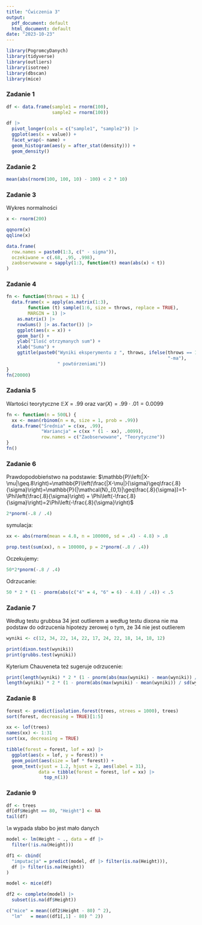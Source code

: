 ---
title: "Ćwiczenia 3"
output:
  pdf_document: default
  html_document: default
date: "2023-10-23"
---

```{r, echo=FALSE, warning=FALSE, message=FALSE}
library(PogromcyDanych)
library(tidyverse)
library(outliers)
library(isotree)
library(dbscan)
library(mice)
```

### Zadanie 1

```{r}
df <- data.frame(sample1 = rnorm(100), 
                 sample2 = rnorm(100))

df |>
  pivot_longer(cols = c("sample1", "sample2")) |>
  ggplot(aes(x = value)) +
  facet_wrap(~ name) +
  geom_histogram(aes(y = after_stat(density))) +
  geom_density()
```

### Zadanie 2

```{r}
mean(abs(rnorm(100, 100, 10) - 100) < 2 * 10)
```

### Zadanie 3

Wykres normalności

```{r}
x <- rnorm(200)

qqnorm(x)
qqline(x)
```

```{r}
data.frame(
  row.names = paste0(1:3, c(" - sigma")),
  oczekiwane = c(.68, .95, .998),
  zaobserwowane = sapply(1:3, function(t) mean(abs(x) < t))
)
```

### Zadanie 4

```{r}
fn <- function(throws = 1L) {
  data.frame(x = apply(as.matrix(1:3), 
        function (t) sample(1:6, size = throws, replace = TRUE), 
        MARGIN = 1) |> 
    as.matrix() |> 
    rowSums() |> as.factor()) |>
    ggplot(aes(x = x)) +
    geom_bar() + 
    ylab("Ilość otrzymanych sum") + 
    xlab("Suma") +
    ggtitle(paste0("Wyniki eksperymentu z ", throws, ifelse(throws == 1L, "-nym", 
                                                            "-ma"), 
                   " powtórzeniami"))
}
fn(20000)
```


### Zadania 5

Wartości teorytyczne $\mathbb{E}X=.99$ oraz $\text{var}(X) = .99\cdot.01=0.0099$
```{r}
fn <- function(n = 500L) {
  xx <- mean(rbinom(n = n, size = 1, prob = .99))
  data.frame("Średnia" = c(xx, .99), 
             "Wariancja" = c(xx * (1 - xx), .0099),
             row.names = c("Zaobserwowane", "Teorytyczne"))
}
fn()
```


### Zadanie 6

Prawdopodobieństwo na podstawie:
$\mathbb{P}\left(|X-\mu|\geq.8\right)=\mathbb{P}\left(\frac{|X-\mu|}{\sigma}\geq\frac{.8}{\sigma}\right)=\mathbb{P}(|\mathcal{N}_{0,1}|\geq\frac{.8}{\sigma})=1-\Phi\left(\frac{.8}{\sigma}\right) + \Phi\left(-\frac{.8}{\sigma}\right)=2\Phi\left(-\frac{.8}{\sigma}\right)$
```{r}
2*pnorm(-.8 / .4)
```

symulacja:
```{r}
xx <- abs(rnorm(mean = 4.8, n = 100000, sd = .4) - 4.8) > .8

prop.test(sum(xx), n = 100000, p = 2*pnorm(-.8 / .4))
```

Oczekujemy:
```{r}
50*2*pnorm(-.8 / .4)
```

Odrzucanie:

```{r}
50 * 2 * (1 - pnorm(abs(c("4" = 4, "6" = 6) - 4.8) / .4)) < .5
```

### Zadanie 7

Według testu grubbsa $34$ jest outlierem a według testu dixona nie ma podstaw do odrzucenia hipotezy zerowej o tym, że $34$ nie jest outlierem
```{r}
wyniki <- c(12, 34, 22, 14, 22, 17, 24, 22, 18, 14, 18, 12)

print(dixon.test(wyniki))
print(grubbs.test(wyniki))
```


Kyterium Chauveneta też sugeruje odrzucenie:
```{r}
print(length(wyniki) * 2 * (1 - pnorm(abs(max(wyniki) - mean(wyniki)) / sd(wyniki))))
length(wyniki) * 2 * (1 - pnorm(abs(max(wyniki) - mean(wyniki)) / sd(wyniki))) < .5
```

### Zadanie 8

```{r}
forest <- predict(isolation.forest(trees, ntrees = 1000), trees)
sort(forest, decreasing = TRUE)[1:5]
```

```{r}
xx <- lof(trees)
names(xx) <- 1:31
sort(xx, decreasing = TRUE)
```

```{r}
tibble(forest = forest, lof = xx) |>
  ggplot(aes(x = lof, y = forest)) +
  geom_point(aes(size = lof * forest)) +
  geom_text(vjust = 1.2, hjust = 2, aes(label = 31),
            data = tibble(forest = forest, lof = xx) |> 
              top_n(1))
```

### Zadanie 9

```{r}
df <- trees
df[df$Height == 80, "Height"] <- NA
tail(df)
```

`lm` wypada słabo bo jest mało danych

```{r}
model <- lm(Height ~ ., data = df |>
  filter(!is.na(Height)))

df1 <- cbind(
  "imputacja" = predict(model, df |> filter(is.na(Height))),
  df |> filter(is.na(Height))
)
```



```{r}
model <- mice(df)

df2 <- complete(model) |>
  subset(is.na(df$Height))
```

```{r}
c("mice" = mean((df2$Height - 80) ^ 2),
  "lm"   = mean((df1[,1] - 80) ^ 2))
```